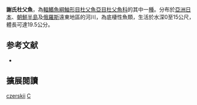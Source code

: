 {{Speciesbox
| name = 謝氏杜父魚
| image = 
| image_width = 250px
| status = NE
| status_system = IUCN3.1
| genus = Cottus
| species = czerskii
| authority = [[Berg|Berg]], 1913
| synonyms = *''Cottus asperrima''<br /><small>Rutter, 1908</small>
}}
'''謝氏杜父魚'''，為[[輻鰭魚綱|輻鰭魚綱]][[鮋形目|鮋形目]][[杜父魚亞目|杜父魚亞目]][[杜父魚科|杜父魚科]]的其中一[[種|種]]。分布於[[亞洲|亞洲]][[日本|日本]]、[[朝鮮半島|朝鮮半島]]及[[俄羅斯|俄羅斯]]遠東地區的河川，為底棲性魚類，生活於水深0至15公尺，體長可達19.5公分。

== 参考文献 ==
*{{FishBase_species|genus=Cottus|species=czerskii|year=2011|month=12}}

== 擴展閱讀 ==
{{refbegin}}
{{wikispecies-inline|Cottus czerskii|謝氏杜父魚}}
{{refend}}
{{Taxonbar|from=Q6428148}}

[[Category:杜父魚屬|czerskii]]
[[Category:1913年描述的魚類|C]]

{{鮋形目小作品}}